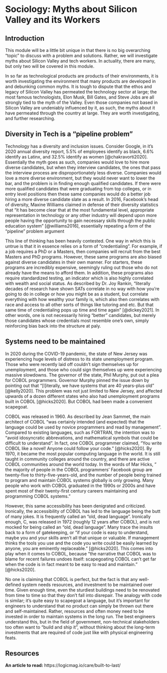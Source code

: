 # Sociology: Myths about Silicon Valley and its Workers

## Introduction 

This module will be a little bit unique in that there is no big overarching "topic" to discuss with a problem and solutions. Rather, we will investigate myths about Silicon Valley and tech workers. In actuality, there are many, but only two will be covered in this module. 

In so far as technological products are products of their environments, it is worth investigating the environment that many products are developed in and debunking common myths. It is tough to dispute that the ethos and legacy  of Silicon Valley has permeated the technology sector at large; the most famous technologists, Elon Musk, Bill Gates, and Steve Jobs are all strongly tied to the myth of the Valley. Even those companies not based in Silicon Valley are undeniably influenced by it, as such, the myths about it have permeated through the country at large. They are worth investigating, and further researching. 

## Diversity in Tech is a "pipeline problem"

Technology has a diversity and inclusion issues. Consider Google, in it's 2020 annual diversity report,  5.5\% of employees identify as black, 6.6\% identify as Latinx, and 32.5\% identify as women [@chakravorti2020]. Essentially the myth goes as such, companies would love to hire more diverse candidates, but when they interview candidates, the ones that pass the interview process are disproportionately less diverse. Companies would love a more diverse environment, but they would never want to lower the bar, and the problem is in finding enough qualified candidates. If there were more qualified candidates that were graduating from top colleges, or in entry level positions then these same companies would do a better job hiring a more diverse candidate slate as a result. In 2016, Facebook's head of diversity, Maxine Williams claimed in defense of their diversity statistics that "it has become clear that at the most fundamental level, appropriate representation in technology or any other industry will depend upon more people having the opportunity to gain necessary skills through the public education system" [@williams2016], essentially repeating a form of the "pipeline" problem argument

This line of thinking has been heavily contested. One way in which this is untrue is that it in essence relies on a form of "credentialing". For example, if a job requires a PhD or a Masters, then companies will recruit from the best Masters and PhD programs. However, these same programs are also biased against diverse candidates in their own manner. For starters, these programs are incredibly expensive, seemingly ruling out those who do not already have the means to afford them. In addition, these programs also require standardized testing, an indicator which is also highly correlated with wealth and social status. As described by Dr. Joy Rankin, "literally decades of research have shown SATs correlate in no way with how you’re going to do in college or how you might be as a student, but correlate everything with how wealthy your family is, which also then correlates with race and access to all other sorts of things like tutoring and etc. But that same time of credentialing pops up time and time again" [@dickey2021]. In other words, one is not necessarily hiring "better" candidates, but merely those candidates whose credentials most resemble one's own, simply reinforcing bias back into the structure at paly. 


## Systems need to be maintained

In 2020 during the COVID-19 pandemic, the state of New Jersey was experiencing huge levels of distress to its state unemployment program. Those who were recently laid off couldn't sign themselves up for unemployment, and those who could sign themselves up were experiencing massive slowdowns. The governor of the state, Phil Murphy, put out a plea for COBOL programmers. Governor Murphy pinned the issue down by pointing out that "[l]iterally, we have systems that are 40 years-plus old" [@kelly2020]. This problem was not just limited to New Jersey, and affected upwards of a dozen different states who also had unemployment programs built in COBOL [@hicks2020]. But COBOL had been made a convenient scapegoat. 

COBOL was released in 1960. As described by Jean Sammet, the main architect of COBOL "was certainly intended (and expected) that the language could be used by novice programmers and read by management". Compared to existing languages, such as FORTRAN, the intention was to "avoid idosyncratic abbrevations, and mathematical symbols that could be difficult to understand". In fact, one COBOL programmer claimed, “You write COBOL like a novel! Anyone could follow your code.”  [@hicks2020]. By 1970, it became the most popular computing language in the world. It is still taught in community colleges around the country, and there are active COBOL communities around the world today. In the words of Mar Hicks, " the majority of people in the COBOL programmers’ Facebook group are twenty-five to thirty-five-years-old, and the number of people being trained to program and maintain COBOL systems globally is only growing. Many people who work with COBOL graduated in the 1990s or 2000s and have spent most of their twenty-first century careers maintaining and programming COBOL systems."

However, this same accessibility has been denigrated and criticized. Ironically, the accessibility of COBOL has led to the language being the butt of many jokes. It is frequently called an "old, dead language". Ironically enough, C, was released in 1972 (roughly 12 years after COBOL), and is not mocked for being called an "old, dead language". Many trace the insults back to a form of gatekeeping, or "if your code is easy to understand, maybe you and your skills aren’t all that unique or valuable. If management thinks the tools you use and the code you write could be easily learned by anyone, you are eminently replaceable." [@hicks2020]. This comes into play when it comes to COBOL, because "the narrative that COBOL was to blame for recent failures undoes itself: scapegoating COBOL can’t get far when the code is in fact meant to be easy to read and maintain." [@hicks2020]. 


No one is claiming that COBOL is  perfect, but the fact is that any well-defined system needs resources, and investment to be maintained over time. Given enough time, even the sturdiest buildings need to be renovated from time to time so that they don't fall into disrepair. The analogy with code is similar; it's quite easy to scapegoat a language, but it's important for engineers to understand that no product can simply be thrown out there and self-maintained. Rather, resources and often money need to be invested in order to maintain systems in the long run. The best engineers understand this, but in the field of government, non-technical stakeholders too often want to "build and ship it", without thinking about the long-term investments that are required of code just like with physical engineering feats.


## Resources

**An article to read: ** https://logicmag.io/care/built-to-last/  
